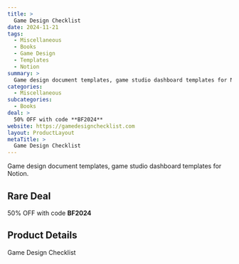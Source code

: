```yaml
---
title: >
  Game Design Checklist
date: 2024-11-21
tags:
  - Miscellaneous
  - Books
  - Game Design
  - Templates
  - Notion
summary: >
  Game design document templates, game studio dashboard templates for Notion.
categories:
  - Miscellaneous
subcategories:
  - Books
deal: >
  50% OFF with code **BF2024**
website: https://gamedesignchecklist.com
layout: ProductLayout
metaTitle: >
  Game Design Checklist
---
```

Game design document templates, game studio dashboard templates for Notion.

## Rare Deal

50% OFF with code **BF2024**

## Product Details
Game Design Checklist


